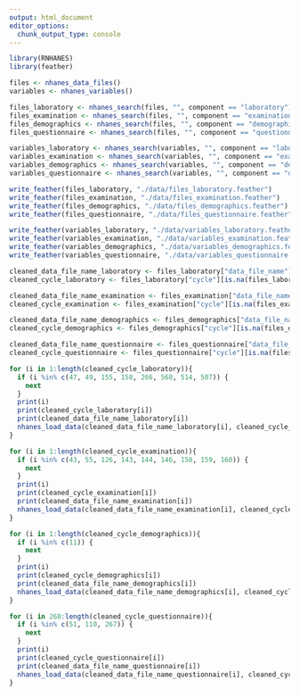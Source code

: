 ```yaml
---
output: html_document
editor_options: 
  chunk_output_type: console
---
```

```r
library(RNHANES)
library(feather)
```


```r
files <- nhanes_data_files()
variables <- nhanes_variables()
```


```r
files_laboratory <- nhanes_search(files, "", component == "laboratory")
files_examination <- nhanes_search(files, "", component == "examination")
files_demographics <- nhanes_search(files, "", component == "demographics")
files_questionnaire <- nhanes_search(files, "", component == "questionnaire")

variables_laboratory <- nhanes_search(variables, "", component == "laboratory")
variables_examination <- nhanes_search(variables, "", component == "examination")
variables_demographics <- nhanes_search(variables, "", component == "demographics")
variables_questionnaire <- nhanes_search(variables, "", component == "questionnaire")
```


```r
write_feather(files_laboratory, "./data/files_laboratory.feather")
write_feather(files_examination, "./data/files_examination.feather")
write_feather(files_demographics, "./data/files_demographics.feather")
write_feather(files_questionnaire, "./data/files_questionnaire.feather")

write_feather(variables_laboratory, "./data/variables_laboratory.feather")
write_feather(variables_examination, "./data/variables_examination.feather")
write_feather(variables_demographics, "./data/variables_demographics.feather")
write_feather(variables_questionnaire, "./data/variables_questionnaire.feather")
```


```r
cleaned_data_file_name_laboratory <- files_laboratory["data_file_name"][is.na(files_laboratory["data_file_name"]) == FALSE]
cleaned_cycle_laboratory <- files_laboratory["cycle"][is.na(files_laboratory["data_file_name"]) == FALSE]

cleaned_data_file_name_examination <- files_examination["data_file_name"][is.na(files_examination["data_file_name"]) == FALSE]
cleaned_cycle_examination <- files_examination["cycle"][is.na(files_examination["data_file_name"]) == FALSE]

cleaned_data_file_name_demographics <- files_demographics["data_file_name"][is.na(files_demographics["data_file_name"]) == FALSE]
cleaned_cycle_demographics <- files_demographics["cycle"][is.na(files_demographics["data_file_name"]) == FALSE]

cleaned_data_file_name_questionnaire <- files_questionnaire["data_file_name"][is.na(files_questionnaire["data_file_name"]) == FALSE]
cleaned_cycle_questionnaire <- files_questionnaire["cycle"][is.na(files_questionnaire["data_file_name"]) == FALSE]
```


```r
for (i in 1:length(cleaned_cycle_laboratory)){
  if (i %in% c(47, 49, 155, 158, 266, 568, 514, 507)) {
    next
  }
  print(i)
  print(cleaned_cycle_laboratory[i])
  print(cleaned_data_file_name_laboratory[i])
  nhanes_load_data(cleaned_data_file_name_laboratory[i], cleaned_cycle_laboratory[i], destination = "~/HMS/NHANES_preprocessing/extraction/data/laboratory/")
}
```


```r
for (i in 1:length(cleaned_cycle_examination)){
  if (i %in% c(43, 55, 126, 143, 144, 146, 158, 159, 160)) {
    next
  }
  print(i)
  print(cleaned_cycle_examination[i])
  print(cleaned_data_file_name_examination[i])
  nhanes_load_data(cleaned_data_file_name_examination[i], cleaned_cycle_examination[i], destination = "~/HMS/NHANES_preprocessing/extraction/data/examination/")
}
```


```r
for (i in 1:length(cleaned_cycle_demographics)){
  if (i %in% c(11)) {
    next
  }
  print(i)
  print(cleaned_cycle_demographics[i])
  print(cleaned_data_file_name_demographics[i])
  nhanes_load_data(cleaned_data_file_name_demographics[i], cleaned_cycle_demographics[i], destination = "~/HMS/NHANES_preprocessing/extraction/data/demographics/")
}
```


```r
for (i in 268:length(cleaned_cycle_questionnaire)){
  if (i %in% c(51, 110, 267)) {
    next
  }
  print(i)
  print(cleaned_cycle_questionnaire[i])
  print(cleaned_data_file_name_questionnaire[i])
  nhanes_load_data(cleaned_data_file_name_questionnaire[i], cleaned_cycle_questionnaire[i], destination = "~/HMS/NHANES_preprocessing/extraction/data/questionnaire/")
}
```